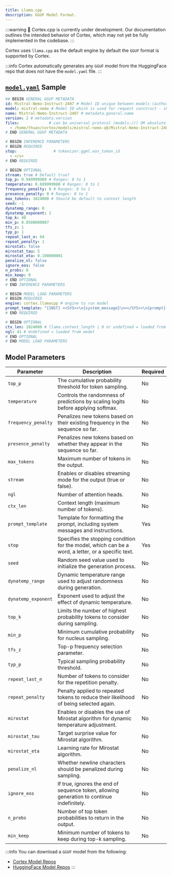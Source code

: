 ```yaml
---
title: Llama.cpp
description: GGUF Model Format.
---
```


:::warning
🚧 Cortex.cpp is currently under development. Our documentation outlines the intended behavior of Cortex, which may not yet be fully implemented in the codebase.
:::

Cortex uses `llama.cpp` as the default engine by default the `GGUF` format is supported by Cortex.

:::info
Cortex automatically generates any `GGUF` model from the HuggingFace repo that does not have the `model.yaml` file.
:::

## [`model.yaml`](/docs/capabilities/models/model-yaml) Sample
```yaml
## BEGIN GENERAL GGUF METADATA
id: Mistral-Nemo-Instruct-2407 # Model ID unique between models (author / quantization)
model: mistral-nemo # Model ID which is used for request construct - should be unique between models (author / quantization)
name: Mistral-Nemo-Instruct-2407 # metadata.general.name
version: 2 # metadata.version
files:             # can be universal protocol (models://) OR absolute local file path (file://) OR https remote URL (https://)
  - /home/thuan/cortex/models/mistral-nemo-q8/Mistral-Nemo-Instruct-2407.Q6_K.gguf
# END GENERAL GGUF METADATA

# BEGIN INFERENCE PARAMETERS
# BEGIN REQUIRED
stop:                # tokenizer.ggml.eos_token_id
  - </s>
# END REQUIRED

# BEGIN OPTIONAL
stream: true # Default true?
top_p: 0.949999988 # Ranges: 0 to 1
temperature: 0.699999988 # Ranges: 0 to 1
frequency_penalty: 0 # Ranges: 0 to 1
presence_penalty: 0 # Ranges: 0 to 1
max_tokens: 1024000 # Should be default to context length
seed: -1
dynatemp_range: 0
dynatemp_exponent: 1
top_k: 40
min_p: 0.0500000007
tfs_z: 1
typ_p: 1
repeat_last_n: 64
repeat_penalty: 1
mirostat: false
mirostat_tau: 5
mirostat_eta: 0.100000001
penalize_nl: false
ignore_eos: false
n_probs: 0
min_keep: 0
# END OPTIONAL
# END INFERENCE PARAMETERS

# BEGIN MODEL LOAD PARAMETERS
# BEGIN REQUIRED
engine: cortex.llamacpp # engine to run model
prompt_template: "[INST] <<SYS>>\n{system_message}\n<</SYS>>\n{prompt}[/INST]"
# END REQUIRED

# BEGIN OPTIONAL
ctx_len: 1024000 # llama.context_length | 0 or undefined = loaded from model
ngl: 41 # Undefined = loaded from model
# END OPTIONAL
# END MODEL LOAD PARAMETERS

```
## Model Parameters
| **Parameter**          | **Description**                                                                      | **Required** |
|------------------------|--------------------------------------------------------------------------------------|--------------|
| `top_p`                | The cumulative probability threshold for token sampling.                             | No  |
| `temperature`          | Controls the randomness of predictions by scaling logits before applying softmax.    | No   |
| `frequency_penalty`    | Penalizes new tokens based on their existing frequency in the sequence so far.       | No   |
| `presence_penalty`     | Penalizes new tokens based on whether they appear in the sequence so far.            | No   |
| `max_tokens`           | Maximum number of tokens in the output.                                              | No          |
| `stream`               | Enables or disables streaming mode for the output (true or false).                   | No          |
| `ngl`                  | Number of attention heads.                                                           | No          |
| `ctx_len`              | Context length (maximum number of tokens).                                           | No          |
| `prompt_template`      | Template for formatting the prompt, including system messages and instructions.      | Yes          |
| `stop`                 | Specifies the stopping condition for the model, which can be a word, a letter, or a specific text. | Yes          |
| `seed`               | Random seed value used to initialize the generation process.                                           | No           |
| `dynatemp_range`     | Dynamic temperature range used to adjust randomness during generation.                                 | No           |
| `dynatemp_exponent`  | Exponent used to adjust the effect of dynamic temperature.                                             | No           |
| `top_k`              | Limits the number of highest probability tokens to consider during sampling.                           | No           |
| `min_p`              | Minimum cumulative probability for nucleus sampling.                                                   | No           |
| `tfs_z`              | Top-p frequency selection parameter.                                                                   | No           |
| `typ_p`              | Typical sampling probability threshold.                                                                | No           |
| `repeat_last_n`      | Number of tokens to consider for the repetition penalty.                                               | No           |
| `repeat_penalty`     | Penalty applied to repeated tokens to reduce their likelihood of being selected again.                 | No           |
| `mirostat`           | Enables or disables the use of Mirostat algorithm for dynamic temperature adjustment.                  | No           |
| `mirostat_tau`       | Target surprise value for Mirostat algorithm.                                                          | No           |
| `mirostat_eta`       | Learning rate for Mirostat algorithm.                                                                  | No           |
| `penalize_nl`        | Whether newline characters should be penalized during sampling.                                         | No           |
| `ignore_eos`         | If true, ignores the end of sequence token, allowing generation to continue indefinitely.              | No           |
| `n_probs`            | Number of top token probabilities to return in the output.                                             | No           |
| `min_keep`           | Minimum number of tokens to keep during top-k sampling.                                                | No           |

:::info
You can download a `GGUF` model from the following:
- [Cortex Model Repos](/docs/hub/cortex-hub)
- [HuggingFace Model Repos](/docs/hub/hugging-face)
:::